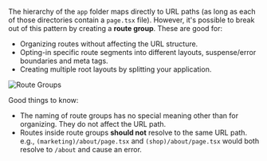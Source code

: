 The hierarchy of the `app` folder maps directly to URL paths (as long as each of those directories contain a `page.tsx` file). However, it's possible to break out of this pattern by creating a **route group**. These are good for:

-   Organizing routes without affecting the URL structure.
-   Opting-in specific route segments into different layouts, suspense/error boundaries and meta tags.
-   Creating multiple root layouts by splitting your application.

![Route Groups](/images/route-groups.png)

Good things to know:

-   The naming of route groups has no special meaning other than for organizing. They do not affect the URL path.
-   Routes inside route groups **should not** resolve to the same URL path. e.g., `(marketing)/about/page.tsx` and `(shop)/about/page.tsx` would both resolve to `/about` and cause an error.
